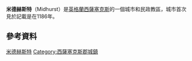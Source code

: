 {{Infobox UK place
 | official_name=Midhurst
 | country=英格蘭
 | civil_parish=Midhurst
| shire_county=[[西薩塞克斯郡|西薩塞克斯郡]]
 | region=東南英格蘭
 | static_image=[[File:Midhurst_from_the_South.JPG|240px]]
 | static_image_caption= 
 | area_footnotes=<ref name="WSCC2001">{{cite web|url=http://www.westsussex.gov.uk/communityandliving/census2001/pop_parish_summary.pdf|title=2001 Census: West Sussex – Population by Parish|publisher=West Sussex County Council|accessdate=9 May 2009|deadurl=yes|archiveurl=https://web.archive.org/web/20110608075926/http://www.westsussex.gov.uk/communityandliving/census2001/pop_parish_summary.pdf|archivedate=2011年6月8日}}</ref>
 | area_total_km2 =3.33
| population = 4,914 
| population_ref = （2011年）<ref name="WSCC2001" /><ref>{{cite web |author= |url=http://www.ukcensusdata.com/midhurst-e05007617#sthash.lgLmLtLx.dpbs |title=Midhurst - UK Census Data 2011 |publisher=Ukcensusdata.com |date= |accessdate=2015-10-15 |archive-url=https://web.archive.org/web/20160303213755/http://www.ukcensusdata.com/midhurst-e05007617#sthash.lgLmLtLx.dpbs |archive-date=2016-03-03 |dead-url=yes }}</ref>
  | population_density= {{convert|1467|/km2|/sqmi|abbr=on}}
 | os_grid_reference=SU885214
 | latitude=50.985
 | longitude=-0.740
 | post_town=MIDHURST
 | postcode_area=GU
 | postcode_district=GU29
 | dial_code=01730
 | website=http://www.midhurst-tc.gov.uk/
 }}

'''米德赫斯特'''（Midhurst）是[[英格蘭|英格蘭]][[西薩塞克斯|西薩塞克斯]]的一個城市和民政教區，城市首次見於記載是在1186年。

== 參考資料 ==
{{reflist}}

{{DEFAULTSORT:Midhurst}}
[[Category:米德赫斯特|]]
[[Category:西薩塞克斯郡城鎮|Category:西薩塞克斯郡城鎮]]